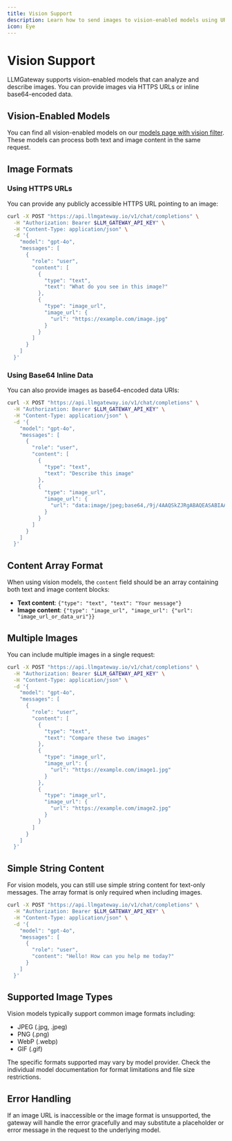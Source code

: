 ```yaml
---
title: Vision Support
description: Learn how to send images to vision-enabled models using URLs or inline base64 data.
icon: Eye
---
```



# Vision Support

LLMGateway supports vision-enabled models that can analyze and describe images. You can provide images via HTTPS URLs or inline base64-encoded data.

## Vision-Enabled Models

You can find all vision-enabled models on our [models page with vision filter](https://llmgateway.io/models?filters=1&vision=true). These models can process both text and image content in the same request.

## Image Formats

### Using HTTPS URLs

You can provide any publicly accessible HTTPS URL pointing to an image:

```bash
curl -X POST "https://api.llmgateway.io/v1/chat/completions" \
  -H "Authorization: Bearer $LLM_GATEWAY_API_KEY" \
  -H "Content-Type: application/json" \
  -d '{
    "model": "gpt-4o",
    "messages": [
      {
        "role": "user",
        "content": [
          {
            "type": "text",
            "text": "What do you see in this image?"
          },
          {
            "type": "image_url",
            "image_url": {
              "url": "https://example.com/image.jpg"
            }
          }
        ]
      }
    ]
  }'
```

### Using Base64 Inline Data

You can also provide images as base64-encoded data URIs:

```bash
curl -X POST "https://api.llmgateway.io/v1/chat/completions" \
  -H "Authorization: Bearer $LLM_GATEWAY_API_KEY" \
  -H "Content-Type: application/json" \
  -d '{
    "model": "gpt-4o",
    "messages": [
      {
        "role": "user",
        "content": [
          {
            "type": "text",
            "text": "Describe this image"
          },
          {
            "type": "image_url",
            "image_url": {
              "url": "data:image/jpeg;base64,/9j/4AAQSkZJRgABAQEASABIAAD..."
            }
          }
        ]
      }
    ]
  }'
```

## Content Array Format

When using vision models, the `content` field should be an array containing both text and image content blocks:

- **Text content**: `{"type": "text", "text": "Your message"}`
- **Image content**: `{"type": "image_url", "image_url": {"url": "image_url_or_data_uri"}}`

## Multiple Images

You can include multiple images in a single request:

```bash
curl -X POST "https://api.llmgateway.io/v1/chat/completions" \
  -H "Authorization: Bearer $LLM_GATEWAY_API_KEY" \
  -H "Content-Type: application/json" \
  -d '{
    "model": "gpt-4o",
    "messages": [
      {
        "role": "user",
        "content": [
          {
            "type": "text",
            "text": "Compare these two images"
          },
          {
            "type": "image_url",
            "image_url": {
              "url": "https://example.com/image1.jpg"
            }
          },
          {
            "type": "image_url",
            "image_url": {
              "url": "https://example.com/image2.jpg"
            }
          }
        ]
      }
    ]
  }'
```

## Simple String Content

<Callout type="info">
	For vision models, you can still use simple string content for text-only
	messages. The array format is only required when including images.
</Callout>

```bash
curl -X POST "https://api.llmgateway.io/v1/chat/completions" \
  -H "Authorization: Bearer $LLM_GATEWAY_API_KEY" \
  -H "Content-Type: application/json" \
  -d '{
    "model": "gpt-4o",
    "messages": [
      {
        "role": "user",
        "content": "Hello! How can you help me today?"
      }
    ]
  }'
```

## Supported Image Types

Vision models typically support common image formats including:

- JPEG (.jpg, .jpeg)
- PNG (.png)
- WebP (.webp)
- GIF (.gif)

The specific formats supported may vary by model provider. Check the individual model documentation for format limitations and file size restrictions.

## Error Handling

If an image URL is inaccessible or the image format is unsupported, the gateway will handle the error gracefully and may substitute a placeholder or error message in the request to the underlying model.
